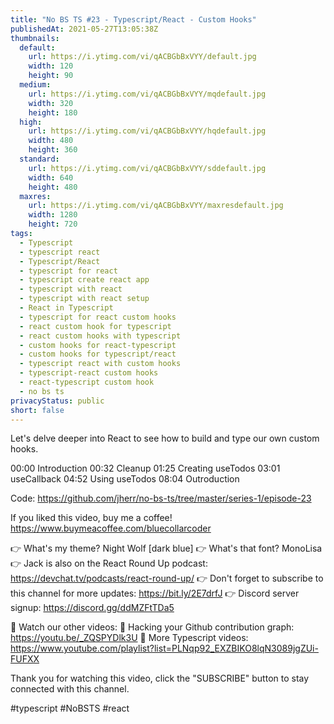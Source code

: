 ```yaml
---
title: "No BS TS #23 - Typescript/React - Custom Hooks"
publishedAt: 2021-05-27T13:05:38Z
thumbnails:
  default:
    url: https://i.ytimg.com/vi/qACBGbBxVYY/default.jpg
    width: 120
    height: 90
  medium:
    url: https://i.ytimg.com/vi/qACBGbBxVYY/mqdefault.jpg
    width: 320
    height: 180
  high:
    url: https://i.ytimg.com/vi/qACBGbBxVYY/hqdefault.jpg
    width: 480
    height: 360
  standard:
    url: https://i.ytimg.com/vi/qACBGbBxVYY/sddefault.jpg
    width: 640
    height: 480
  maxres:
    url: https://i.ytimg.com/vi/qACBGbBxVYY/maxresdefault.jpg
    width: 1280
    height: 720
tags:
  - Typescript
  - typescript react
  - Typescript/React
  - typescript for react
  - typescript create react app
  - typescript with react
  - typescript with react setup
  - React in Typescript
  - typescript for react custom hooks
  - react custom hook for typescript
  - react custom hooks with typescript
  - custom hooks for react-typescript
  - custom hooks for typescript/react
  - typescript react with custom hooks
  - typescript-react custom hooks
  - react-typescript custom hook
  - no bs ts
privacyStatus: public
short: false
---
```

  
  Let's delve deeper into React to see how to build and type our own custom hooks.

00:00 Introduction
00:32 Cleanup
01:25 Creating useTodos
03:01 useCallback
04:52 Using useTodos
08:04 Outroduction

Code: https://github.com/jherr/no-bs-ts/tree/master/series-1/episode-23

If you liked this video, buy me a coffee! https://www.buymeacoffee.com/bluecollarcoder

👉 What's my theme? Night Wolf [dark blue]
👉 What's that font? MonoLisa
👉 Jack is also on the React Round Up podcast: https://devchat.tv/podcasts/react-round-up/
👉 Don't forget to subscribe to this channel for more updates: https://bit.ly/2E7drfJ
👉 Discord server signup: https://discord.gg/ddMZFtTDa5

💢 Watch our other videos:
💟 Hacking your Github contribution graph: https://youtu.be/_ZQSPYDlk3U
💟 More Typescript videos: https://www.youtube.com/playlist?list=PLNqp92_EXZBIKO8lqN3089jgZUi-FUFXX

Thank you for watching this video, click the "SUBSCRIBE" button to stay connected with this channel. 

#typescript #NoBSTS #react
  